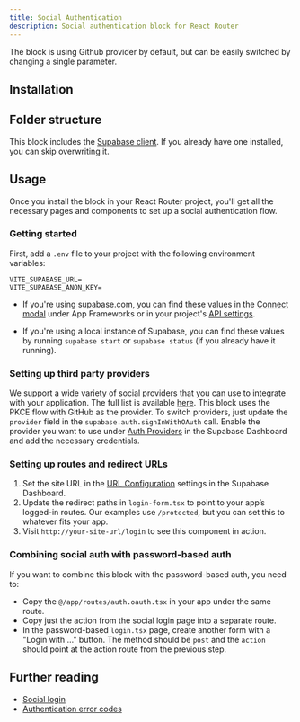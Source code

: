 ```yaml
---
title: Social Authentication
description: Social authentication block for React Router
---
```


<BlockPreview name="social-auth/auth/login" />

<Callout className="mt-4">
  The block is using Github provider by default, but can be easily switched by changing a single
  parameter.
</Callout>

## Installation

<BlockItem
  name="social-auth-react-router"
  description="All needed components for the social auth flow"
/>

## Folder structure

This block includes the [Supabase client](/ui/docs/react-router/client). If you already have one installed, you can skip overwriting it.

<RegistryBlock itemName="social-auth-react-router" />

## Usage

Once you install the block in your React Router project, you'll get all the necessary pages and components to set up a social authentication flow.

### Getting started

First, add a `.env` file to your project with the following environment variables:

```env
VITE_SUPABASE_URL=
VITE_SUPABASE_ANON_KEY=
```

- If you're using supabase.com, you can find these values in the [Connect modal](https://supabase.com/dashboard/project/_?showConnect=true) under App Frameworks or in your project's [API settings](https://supabase.com/dashboard/project/_/settings/api).

- If you're using a local instance of Supabase, you can find these values by running `supabase start` or `supabase status` (if you already have it running).

### Setting up third party providers

We support a wide variety of social providers that you can use to integrate with your application. The full list is available [here](https://supabase.com/docs/guides/auth/social-login).
This block uses the PKCE flow with GitHub as the provider. To switch providers, just update the `provider` field in the `supabase.auth.signInWithOAuth` call. Enable the provider you want to use under [Auth Providers](https://supabase.com/dashboard/project/_/auth/providers) in the Supabase Dashboard and add the necessary credentials.

### Setting up routes and redirect URLs

1. Set the site URL in the [URL Configuration](https://supabase.com/dashboard/project/_/auth/url-configuration) settings in the Supabase Dashboard.
1. Update the redirect paths in `login-form.tsx` to point to your app’s logged-in routes. Our examples use `/protected`, but you can set this to whatever fits your app.
1. Visit `http://your-site-url/login` to see this component in action.

### Combining social auth with password-based auth

If you want to combine this block with the password-based auth, you need to:

- Copy the `@/app/routes/auth.oauth.tsx` in your app under the same route.
- Copy just the action from the social login page into a separate route.
- In the password-based `login.tsx` page, create another form with a "Login with ..." button. The method should be `post` and the `action` should point at the action route from the previous step.

## Further reading

- [Social login](https://supabase.com/docs/guides/auth/social-login)
- [Authentication error codes](https://supabase.com/docs/guides/auth/debugging/error-codes)
